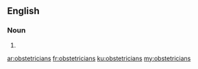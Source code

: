 ==English==

===Noun===
{{head|en|plural}}

# {{plural of|obstetrician|lang=en}}

[[ar:obstetricians]]
[[fr:obstetricians]]
[[ku:obstetricians]]
[[my:obstetricians]]